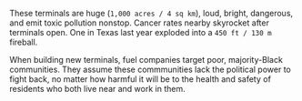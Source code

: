 These terminals are huge (`1,000 acres / 4 sq km`), loud, bright, dangerous, and emit toxic pollution nonstop. Cancer rates nearby skyrocket after terminals open. One in Texas last year exploded into a `450 ft / 130 m` fireball.

When building new terminals, fuel companies target poor, majority-Black communities. They assume these commmunities lack the political power to fight back, no matter how harmful it will be to the health and safety of residents who both live near and work in them.
